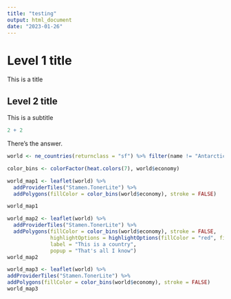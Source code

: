 ```yaml
---
title: "testing"
output: html_document
date: "2023-01-26"
---
```


# Level 1 title

This is a title

## Level 2 title

This is a subtitle

```r
2 + 2 
```

There's the answer.

```r
world <- ne_countries(returnclass = "sf") %>% filter(name != "Antarctica")

color_bins <- colorFactor(heat.colors(7), world$economy)

world_map1 <- leaflet(world) %>%
  addProviderTiles("Stamen.TonerLite") %>%
  addPolygons(fillColor = color_bins(world$economy), stroke = FALSE)

world_map1
```

```r
world_map2 <- leaflet(world) %>%
  addProviderTiles("Stamen.TonerLite") %>%
  addPolygons(fillColor = color_bins(world$economy), stroke = FALSE,
              highlightOptions = highlightOptions(fillColor = "red", fillOpacity = 0.5),
              label = "This is a country",
              popup = "That's all I know")
world_map2
```

```r
world_map3 <- leaflet(world) %>%
addProviderTiles("Stamen.TonerLite") %>%
addPolygons(fillColor = color_bins(world$economy), stroke = FALSE)
world_map3
```
